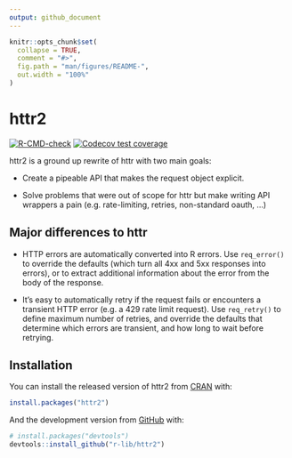 ```yaml
---
output: github_document
---
```


<!-- README.md is generated from README.Rmd. Please edit that file -->

```r
knitr::opts_chunk$set(
  collapse = TRUE,
  comment = "#>",
  fig.path = "man/figures/README-",
  out.width = "100%"
)
```

# httr2

<!-- badges: start -->
[![R-CMD-check](https://github.com/r-lib/httr2/workflows/R-CMD-check/badge.svg)](https://github.com/r-lib/httr2/actions)
[![Codecov test coverage](https://codecov.io/gh/r-lib/httr2/branch/master/graph/badge.svg)](https://codecov.io/gh/r-lib/httr2?branch=master)
<!-- badges: end -->

httr2 is a ground up rewrite of httr with two main goals:

* Create a pipeable API that makes the request object explicit.

* Solve problems that were out of scope for httr but make writing API 
  wrappers a pain (e.g. rate-limiting, retries, non-standard oauth, ...)

## Major differences to httr

* HTTP errors are automatically converted into R errors. Use `req_error()`
  to override the defaults (which turn all 4xx and 5xx responses into errors),
  or to extract additional information about the error from the body of the 
  response.

* It's easy to automatically retry if the request fails or encounters a
  transient HTTP error (e.g. a 429 rate limit request). Use `req_retry()`
  to define maximum number of retries, and override the defaults that determine
  which errors are transient, and how long to wait before retrying.

## Installation

You can install the released version of httr2 from [CRAN](https://CRAN.R-project.org) with:

``` r
install.packages("httr2")
```

And the development version from [GitHub](https://github.com/) with:

``` r
# install.packages("devtools")
devtools::install_github("r-lib/httr2")
```
##
